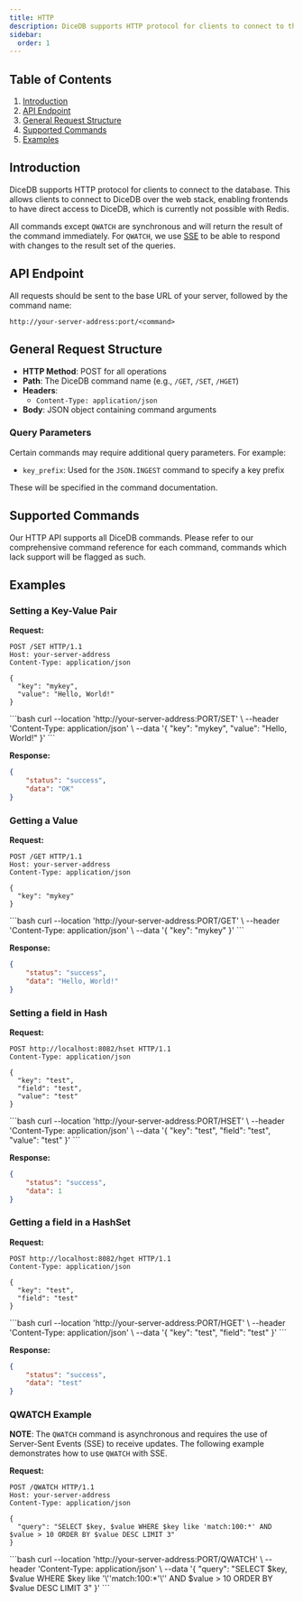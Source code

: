 ```yaml
--- 
title: HTTP
description: DiceDB supports HTTP protocol for clients to connect to the database. This document explains the request and response format.
sidebar:
  order: 1
---
```



## Table of Contents

1. [Introduction](#introduction)
2. [API Endpoint](#api-endpoint)
3. [General Request Structure](#general-request-structure)
4. [Supported Commands](#supported-commands)
5. [Examples](#examples)

## Introduction

DiceDB supports HTTP protocol for clients to connect to the database. This allows clients to connect to DiceDB over the web stack, enabling frontends to have direct access to DiceDB, which is currently not possible with Redis.

All commands except `QWATCH` are synchronous and will return the result of the command immediately. For `QWATCH`, we use [SSE](https://developer.mozilla.org/en-US/docs/Web/API/Server-sent_events/Using_server-sent_events) to be able to respond with changes to the result set of the queries.


## API Endpoint

All requests should be sent to the base URL of your server, followed by the command name:

```
http://your-server-address:port/<command>
```

## General Request Structure

- **HTTP Method**: POST for all operations
- **Path**: The DiceDB command name (e.g., `/GET`, `/SET`, `/HGET`)
- **Headers**: 
  - `Content-Type: application/json`
- **Body**: JSON object containing command arguments

### Query Parameters

Certain commands may require additional query parameters. For example:

- `key_prefix`: Used for the `JSON.INGEST` command to specify a key prefix

These will be specified in the command documentation.

## Supported Commands

Our HTTP API supports all DiceDB commands. Please refer to our comprehensive command reference for each command, commands which lack support will be flagged as such.

## Examples

### Setting a Key-Value Pair

**Request:**
<Tabs>
  <TabItem label="HTTP Request">
  ```http
  POST /SET HTTP/1.1
  Host: your-server-address
  Content-Type: application/json

  {
    "key": "mykey",
    "value": "Hello, World!"
  }
  ```
</TabItem>
  <TabItem label="cURL">
  ```bash
  curl --location 'http://your-server-address:PORT/SET' \
  --header 'Content-Type: application/json' \
  --data '{
    "key": "mykey",
    "value": "Hello, World!"
  }'
  ```
  </TabItem>
</Tabs>


**Response:**
```json
{
    "status": "success",
    "data": "OK"
}
```

### Getting a Value

**Request:**
<Tabs>
  <TabItem label="HTTP Request">
  ```http
  POST /GET HTTP/1.1
  Host: your-server-address
  Content-Type: application/json

  {
    "key": "mykey"
  }
  ```
</TabItem>
  <TabItem label="cURL">
  ```bash
  curl --location 'http://your-server-address:PORT/GET' \
  --header 'Content-Type: application/json' \
  --data '{
    "key": "mykey"
  }'
  ```
  </TabItem>
</Tabs>


**Response:**
```json
{
    "status": "success",
    "data": "Hello, World!"
}
```

### Setting a field in Hash

**Request:**
<Tabs>
  <TabItem label="HTTP Request">
  ```http
POST http://localhost:8082/hset HTTP/1.1
Content-Type: application/json

{
	"key": "test",
	"field": "test",
	"value": "test"
}
```
</TabItem>
  <TabItem label="cURL">
  ```bash
  curl --location 'http://your-server-address:PORT/HSET' \
  --header 'Content-Type: application/json' \
  --data '{
    "key": "test",
    "field": "test",
    "value": "test"
  }'
  ```
  </TabItem>
</Tabs>


**Response:**
```json
{
    "status": "success",
    "data": 1
}
```

### Getting a field in a HashSet

**Request:**
<Tabs>
  <TabItem label="HTTP Request">
```http
POST http://localhost:8082/hget HTTP/1.1
Content-Type: application/json

{
  "key": "test",
  "field": "test"
}
```
</TabItem>
  <TabItem label="cURL">
 ```bash
curl --location 'http://your-server-address:PORT/HGET' \
--header 'Content-Type: application/json' \
--data '{
  "key": "test",
  "field": "test"
}'
```
  </TabItem>
</Tabs>

**Response:**
```json
{
    "status": "success",
    "data": "test"
}
```

### QWATCH Example

**NOTE**: The `QWATCH` command is asynchronous and requires the use of Server-Sent Events (SSE) to receive updates. The following example demonstrates how to use `QWATCH` with SSE.

**Request:**
<Tabs>
  <TabItem label="HTTP Request">
```http
POST /QWATCH HTTP/1.1
Host: your-server-address
Content-Type: application/json

{
  "query": "SELECT $key, $value WHERE $key like 'match:100:*' AND $value > 10 ORDER BY $value DESC LIMIT 3"
}
```

</TabItem>
  <TabItem label="cURL">
```bash
curl --location 'http://your-server-address:PORT/QWATCH' \
--header 'Content-Type: application/json' \
--data '{
  "query": "SELECT $key, $value WHERE $key like '\''match:100:*'\'' AND $value > 10 ORDER BY $value DESC LIMIT 3"
}'
```
  </TabItem>
</Tabs>



